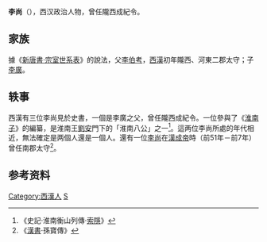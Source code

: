 {{Otheruses|other=名为李尚的其他人物|李尚}}

'''李尚'''（{{bd|？||？|catIdx=L}}），西汉政治人物，曾任隴西成紀令。

== 家族 ==
據《[[新唐書宗室世系表|新唐書·宗室世系表]]》的說法，父[[李伯考|李伯考]]，[[西漢|西漢]]初年隴西、河東二郡太守；子[[李廣|李廣]]。

== 轶事 ==
西漢有三位李尚見於史書，一個是李廣之父，曾任隴西成紀令。一位參與了《[[淮南子|淮南子]]》的編纂，是淮南王[[劉安|劉安]]門下的「淮南八公」之一<ref>《史記·淮南衡山列傳·[[索隱|索隱]]》</ref>。這两位李尚所處的年代相近，無法確定是两個人還是一個人。還有一位[[李尚_(南郡太守)|李尚]]在[[漢成帝|漢成帝]]時（前51年－前7年）曾任南郡太守<ref>《[[漢書|漢書]]·孫寶傳》</ref>。

== 参考资料 ==
{{reflist}}

{{Authority control}}

{{DEFAULTSORT:}}
[[Category:西漢人|Category:西漢人]]
[[Category:李姓|S]]